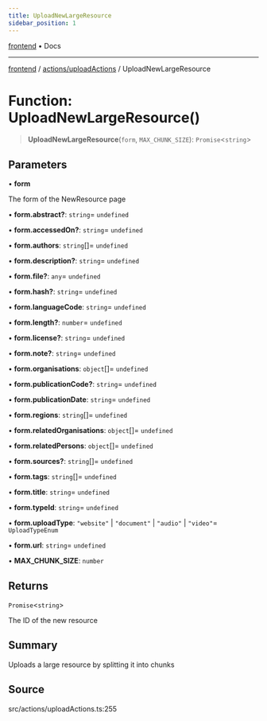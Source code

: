 ```yaml
---
title: UploadNewLargeResource
sidebar_position: 1
---
```


[frontend](../../..) • Docs

***

[frontend](../../..) / [actions/uploadActions](..) / UploadNewLargeResource

# Function: UploadNewLargeResource()

> **UploadNewLargeResource**(`form`, `MAX_CHUNK_SIZE`): `Promise`\<`string`\>

## Parameters

• **form**

The form of the NewResource page

• **form.abstract?**: `string`= `undefined`

• **form.accessedOn?**: `string`= `undefined`

• **form.authors**: `string`[]= `undefined`

• **form.description?**: `string`= `undefined`

• **form.file?**: `any`= `undefined`

• **form.hash?**: `string`= `undefined`

• **form.languageCode**: `string`= `undefined`

• **form.length?**: `number`= `undefined`

• **form.license?**: `string`= `undefined`

• **form.note?**: `string`= `undefined`

• **form.organisations**: `object`[]= `undefined`

• **form.publicationCode?**: `string`= `undefined`

• **form.publicationDate**: `string`= `undefined`

• **form.regions**: `string`[]= `undefined`

• **form.relatedOrganisations**: `object`[]= `undefined`

• **form.relatedPersons**: `object`[]= `undefined`

• **form.sources?**: `string`[]= `undefined`

• **form.tags**: `string`[]= `undefined`

• **form.title**: `string`= `undefined`

• **form.typeId**: `string`= `undefined`

• **form.uploadType**: `"website"` \| `"document"` \| `"audio"` \| `"video"`= `UploadTypeEnum`

• **form.url**: `string`= `undefined`

• **MAX\_CHUNK\_SIZE**: `number`

## Returns

`Promise`\<`string`\>

The ID of the new resource

## Summary

Uploads a large resource by splitting it into chunks

## Source

src/actions/uploadActions.ts:255
